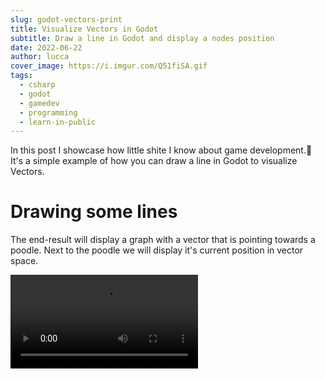 ```yaml
---
slug: godot-vectors-print
title: Visualize Vectors in Godot
subtitle: Draw a line in Godot and display a nodes position
date: 2022-06-22
author: lucca
cover_image: https://i.imgur.com/Q51fiSA.gif
tags:
  - csharp
  - godot
  - gamedev
  - programming
  - learn-in-public
---
```


In this post I showcase how little shite I know about game development.💩
It's a simple example of how you can draw a line in Godot to visualize Vectors.

# Drawing some lines
The end-result will display a graph with a vector that is pointing towards a poodle.
Next to the poodle we will display it's current position in vector space.

<Video src="https://idkshite.s3.eu-central-1.amazonaws.com/videos/godot-vectors-print.mp4"/>

The demo consists of 2 scripts.
* `VectorsInSpace.cs` which is attached to the root node of the scene and draws the graph and vector lines.
* `PoodleBehaviour.cs` which is attached to the Poodle Sprite node and sets the text of the label next to the Poodle.

## `VectorsInSpace.cs`
```csharp

using Godot;

public class VectorsInSpace : Node2D
{
    private Sprite _poodle;

    public override void _Draw()
    {
        DrawLine(new Vector2(0, 0), new Vector2(2000, 0), Colors.Wheat, 5f);
        DrawLine(new Vector2(0, 0), new Vector2(0, 2000), Colors.Wheat, 5f);

        DrawLine(new Vector2(0, 0), _poodle.Position, Colors.DarkOrange, 3f);
    }

    public override void _Ready()
    {
        _poodle = GetNode<Sprite>("Poodle");
    }
}

```
Inside the `_Draw()` method I can call `DrawLine()` to draw a line from the first to the second vector parameter.
The third parameter defines the color and the fourth the width of the line.
This way the first to lines project the `X` and `Y` axis onto the screen and the third `DrawLine()` call paints the line from the origin of the graph to the poodle.

## `PoodleBehaviour.cs`
```csharp
using Godot;

public class PoodleBehaviour : Sprite
{
    private Label _label;

    public override void _Ready()
    {
        _label = GetNode<Label>("Label");
        _label.Text = $"( {Position.x} / {Position.y} )";
    }
}

```
Inside PoodleBehaviour.cs we only make sure that the label next to the poodle is filled with the `X` and `Y` coordinates of the Poodle Sprite.
We get the child-node `Label` with `GetNode<Label>("Label")` and assign it the `X` and `Y` coordinates of the Poodle by using C#'s [string interpolation](https://docs.microsoft.com/en-us/dotnet/csharp/language-reference/tokens/interpolated) feature.

After providing the respective nodes and attached scripts mentioned above, Godot should print you a nice Poodle infused vector visualisation.🥳
